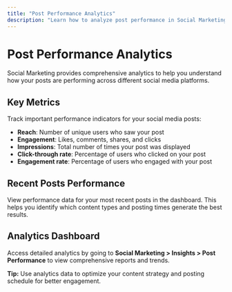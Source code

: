 ```yaml
---
title: "Post Performance Analytics"
description: "Learn how to analyze post performance in Social Marketing"
---
```


# Post Performance Analytics

Social Marketing provides comprehensive analytics to help you understand how your posts are performing across different social media platforms.

## Key Metrics

Track important performance indicators for your social media posts:

- **Reach**: Number of unique users who saw your post
- **Engagement**: Likes, comments, shares, and clicks
- **Impressions**: Total number of times your post was displayed
- **Click-through rate**: Percentage of users who clicked on your post
- **Engagement rate**: Percentage of users who engaged with your post

## Recent Posts Performance

View performance data for your most recent posts in the dashboard. This helps you identify which content types and posting times generate the best results.

## Analytics Dashboard

Access detailed analytics by going to **Social Marketing > Insights > Post Performance** to view comprehensive reports and trends.

**Tip:** Use analytics data to optimize your content strategy and posting schedule for better engagement.